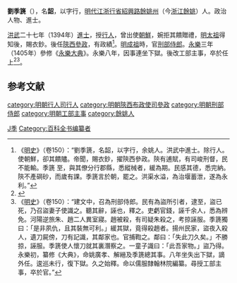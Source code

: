 '''劉季篪'''（{{bd|？||？|catIdx=}}），名'''韶'''，以字行，[[明代|明代]][[江浙行省|江浙行省]][[紹興路|紹興路]][[餘姚州|餘姚州]]（今[[浙江|浙江]][[餘姚|餘姚]]）人。政治人物、進士。

[[洪武|洪武]]二十七年（1394年）[[進士|進士]]，授[[行人|行人]]，曾出使[[朝鮮|朝鮮]]，婉拒其饋贈禮，[[明太祖|明太祖]]得知後，賜衣鈔。後任[[陝西|陝西]][[參政|參政]]，有政績<ref>《[[明史|明史]]》（卷150）：“劉季篪，名韶，以字行，余姚人。洪武中進士。除行人。使朝鮮，卻其饋贐。帝聞，賜衣鈔，擢陝西參政。陝有逋賦，有司峻刑督，民不能輸。季篪 至，與其僚分行郡縣，悉縱械者，緩為期。民感其德，悉完納。陝不產碙砂，而歲有課。季篪言於朝，罷之。洪渠水溢，為治堰蓄泄，遂為永利。”</ref>。[[明成祖|明成祖]]時，官[[刑部|刑部]][[侍郎|侍郎]]。[[永樂|永樂]]三年（1405年）參修《[[永樂大典|永樂大典]]》。永樂八年，因事連坐下獄。後改工部主事，卒於任上<ref>{{cite book | language = zh-hans | author = 潘荣胜 | coauthors =  | title = 《明清进士录》 | url =  | date = 2006年 | location =  | publisher = [[中华书局|中华书局]] | id =  | isbn = 9787101043501 | pages = 11页 }}</ref><ref>《[[明史|明史]]》（卷150）：“建文中，召為刑部侍郎。民有為盜所引者，逮至，盜已死，乃召盜妻子使識之。聽其辭，誣也，釋之。吏虧官錢，誣千余人，悉為辨免。河陽逆旅朱、趙二人異室寢。趙被殺，有司疑朱殺之，考掠誣服。季篪獨曰：「是非夙仇，且其裝無可利。」緩其獄，竟得殺趙者。揚州民家，盜夜入殺人，遺刀屍傍，刀有記識，其鄰家也。官捕鞫之。鄰曰：「失此刀久矣。」不勝掠，誣服。季篪使人懷刀就其裏潛察之。一童子識曰：「此吾家物。」盜乃得。永樂初，纂修《大典》，命姚廣孝、解縉及季篪總其事。八年坐失出下獄，謫外任。逡巡未行，復下獄。久之始釋。命以儒服隸翰林院編纂。尋授工部主事，卒於官。”</ref>。

==参考文献==
<div class="references-small">
<references></references>
</div>

{{明朝人物小作品}}
{{洪武二十七年甲戌科殿試金榜}}
{{DEFAULTSORT:Liu劉}}
[[category:明朝行人司行人|category:明朝行人司行人]]
[[category:明朝陝西布政使司參政|category:明朝陝西布政使司參政]]
[[category:明朝刑部侍郎|category:明朝刑部侍郎]]
[[category:明朝工部主事|category:明朝工部主事]]
[[category:餘姚人|category:餘姚人]]
[[Category:劉姓|J季]]
[[Category:百科全书编纂者|Category:百科全书编纂者]]